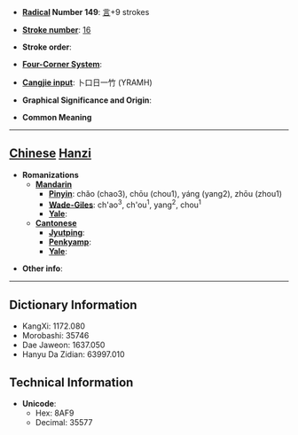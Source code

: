 * '''[[Wiktionary:Chinese radical index| Radical]] Number 149''': [[Wiktionary:Chinese radical index 言|言]]+9 strokes

* '''[[Wiktionary:Chinese total strokes index|Stroke number]]''': [[Wiktionary:Chinese total strokes index 16|16]]

* '''Stroke order''': 

* '''[[Wiktionary:Chinese four corner index|Four-Corner System]]''': 

* '''[[Wiktionary:Chinese Cangjie index|Cangjie input]]''': 卜口日一竹 (YRAMH)

* '''Graphical Significance and Origin''': 

* '''Common Meaning'''

----

== [[Chinese]] [[Hanzi]] ==

* '''Romanizations'''
** '''[[Mandarin]]'''
*** '''[[Pinyin]]''': chǎo (chao3), chōu (chou1), yáng (yang2), zhōu (zhou1)
*** '''[[Wade-Giles]]''': ch'ao<sup>3</sup>, ch'ou<sup>1</sup>, yang<sup>2</sup>, chou<sup>1</sup>
*** '''[[Yale]]''': 
** '''[[Cantonese]]'''
*** '''[[Jyutping]]''':
*** '''[[Penkyamp]]''': 
*** '''[[Yale]]''': 

* '''Other info''': 

----

== Dictionary Information ==

* KangXi: 1172.080
* Morobashi: 35746
* Dae Jaweon: 1637.050
* Hanyu Da Zidian: 63997.010

== Technical Information ==

* '''Unicode''':
** Hex: 8AF9
** Decimal: 35577